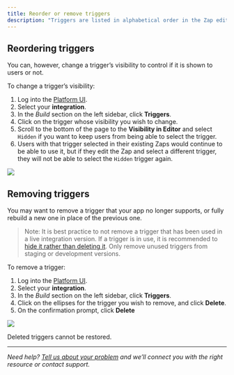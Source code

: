 ```yaml
---
title: Reorder or remove triggers
description: "Triggers are listed in alphabetical order in the Zap editor and this order cannot be changed."
---
```

## Reordering triggers


You can, however, change a trigger’s visibility to control if it is shown to users or not.

To change a trigger’s visibility:

1.  Log into the [Platform UI](https://zapier.com/app/developer).
2.  Select your **integration**.
3.  In the _Build_ section on the left sidebar, click **Triggers**.
4.  Click on the trigger whose visibility you wish to change.
5.  Scroll to the bottom of the page to the **Visibility in Editor** and select `Hidden` if you want to keep users from being able to select the trigger.
6.  Users with that trigger selected in their existing Zaps would continue to be able to use it, but if they edit the Zap and select a different trigger, they will not be able to select the `Hidden` trigger again.
<Frame>
  <img src="/images/51c3b8911b5384ddf03b9dbfffd40050.png"/>
</Frame>

## Removing triggers

You may want to remove a trigger that your app no longer supports, or fully rebuild a new one in place of the previous one.

> Note: It is best practice to not remove a trigger that has been used in a live integration version. If a trigger is in use, it is recommended to [hide it rather than deleting it](/manage/planning-changes#updates-to-triggeractionsearch-keys). Only remove unused triggers from staging or development versions.

To remove a trigger:

1.  Log into the [Platform UI](https://zapier.com/app/developer).
2.  Select your **integration**.
3.  In the _Build_ section on the left sidebar, click **Triggers**.
4.  Click on the ellipses for the trigger you wish to remove, and click **Delete**.
5.  On the confirmation prompt, click **Delete**
<Frame>
  <img src="/images/fc65459abad8ac60504f6085078bb361.png"/>
</Frame>

Deleted triggers cannot be restored.

- - -

_Need help? [Tell us about your problem](https://developer.zapier.com/contact) and we’ll connect you with the right resource or contact support._
